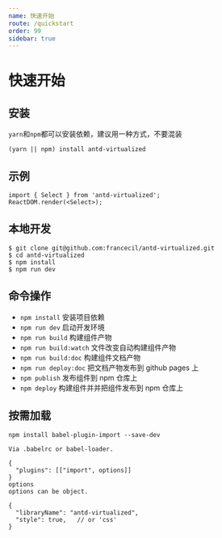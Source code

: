 ```yaml
---
name: 快速开始
route: /quickstart
order: 99
sidebar: true
---
```


# 快速开始

## 安装
`yarn`和`npm`都可以安装依赖，建议用一种方式，不要混装
```
(yarn || npm) install antd-virtualized
```

## 示例
```
import { Select } from 'antd-virtualized';
ReactDOM.render(<Select>);
```

## 本地开发
```
$ git clone git@github.com:francecil/antd-virtualized.git
$ cd antd-virtualized
$ npm install
$ npm run dev
```

## 命令操作
* `npm install` 安装项目依赖
* `npm run dev` 启动开发环境
* `npm run build` 构建组件产物
* `npm run build:watch` 文件改变自动构建组件产物
* `npm run build:doc` 构建组件文档产物
* `npm run deploy:doc` 把文档产物发布到 github pages 上
* `npm publish` 发布组件到 npm 仓库上
* `npm deploy` 构建组件并并把组件发布到 npm 仓库上

## 按需加载

```
npm install babel-plugin-import --save-dev

Via .babelrc or babel-loader.

{
  "plugins": [["import", options]]
}
options
options can be object.

{
  "libraryName": "antd-virtualized",
  "style": true,   // or 'css'
}
```